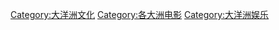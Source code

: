 [[Category:大洋洲文化|Category:大洋洲文化]]
[[Category:各大洲电影|Category:各大洲电影]]
[[Category:大洋洲娱乐|Category:大洋洲娱乐]]